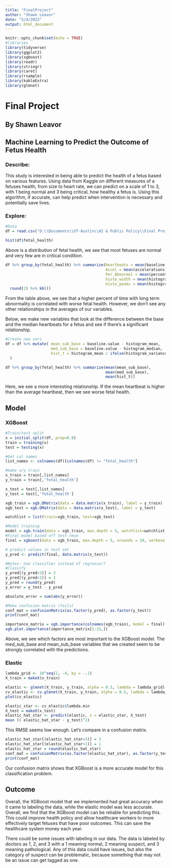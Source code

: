 ```yaml
---
title: "FinalProject"
author: "Shawn Leavor"
date: "5/4/2022"
output: html_document
---
```


```r
knitr::opts_chunk$set(echo = TRUE)
#libraries
library(tidyverse)
library(ggplot2)
library(xgboost)
library(readr)
library(stringr)
library(caret)
library(rsample)
library(kableExtra)
library(glmnet)

```

# Final Project
## By Shawn Leavor
## Machine Learning to Predict the Outcome of Fetus Health


### Describe:

This study is interested in being able to predict the health of a fetus based on various features. Using data from Kaggle on different measures of a fetuses health, from size to heart rate, we can predict on a scale of 1 to 3, with 1 being normal and 3 being critical, how healthy a fetus is. Using this algorithm, if accurate, can help predict when intervention is necessary and potentially save lives. 


### Explore:

```r
#Data
df = read.csv("D:\\Documents\\UT-Austin\\AI & Public Policy\\Final Project\\Fetal_health\\fetal_health.csv")

hist(df$fetal_health)
```
Above is a distribution of fetal health, we see that most fetuses are normal and very few are in critical condition. 

```r
df %>% group_by(fetal_health) %>% summarize(Heartbeats = mean(baseline.value),
                                            Accel = mean(accelerations),
                                            Per_Abnormal = mean(percentage_of_time_with_abnormal_long_term_variability),
                                            histo_width = mean(histogram_width),
                                            histo_peaks = mean(histogram_number_of_peaks)) %>%
  round(2) %>% kbl()
```
From the table above, we see that a higher percent of time with long term abnormality is correlated with worse fetal health. However, we don't see any other relationships in the averages of our variables. 

Below, we make new variables that look at the difference between the base and the median heartbeats for a fetus and see if there's a significant relationship.
```r
#Create new vars
df = df %>% mutate( mean_sub_base = baseline.value - histogram_mean,
                    med_sub_base = baseline.value - histogram_median,
                    hist_t = histogram_mean / ifelse(histogram_variance != 0, histogram_variance, 1)
  )

df %>% group_by(fetal_health) %>% summarize(mean(mean_sub_base),
                                            mean(med_sub_base),
                                            mean(hist_t))
```
Here, we see a more interesting relationship. If the mean heartbeat is higher than the average heartbeat, then we see worse fetal health.

## Model

### XGBoost

```r
#Train/test split
x = initial_split(df, prop=0.8)
train = training(x)
test = testing(x)

#Get col names
list_names <- colnames(df)[colnames(df) != "fetal_health"]

#make x/y train
x_train = train[,list_names]
y_train = train[,'fetal_health']

x_test = test[,list_names]
y_test = test[,'fetal_health']
```

```r
xgb_train = xgb.DMatrix(data = data.matrix(x_train), label = y_train)
xgb_test = xgb.DMatrix(data = data.matrix(x_test), label = y_test)

watchlist = list(train=xgb_train, test=xgb_test)

#Model training
model = xgb.train(data = xgb_train, max.depth = 5, watchlist=watchlist, nrounds = 70)
#Final model based off test-rmse
final = xgboost(data = xgb_train, max.depth = 5, nrounds = 28, verbose = 0)

# predict values in test set
y_pred <- predict(final, data.matrix(x_test))

#Notes: Use classifier instead of regressor?
#Classify
y_pred[(y_pred>3)] = 3
y_pred[(y_pred<1)] = 1
y_pred = round(y_pred)
y_error = y_test - y_pred

absolute_error = sum(abs(y_error))

#Make confusion matrix (fails)
conf_mat = confusionMatrix(as.factor(y_pred), as.factor(y_test))
print(conf_mat)
```
```r
importance_matrix = xgb.importance(colnames(xgb_train), model = final)
xgb.plot.importance(importance_matrix[1:15,])
```

Above, we see which factors are most important to the XGBoost model. The med_sub_base and mean_sub_base variables that we created seem to be strongly correlated with the predictions. 

### Elastic

```r
lambda_grid <- 10^seq(2, -4, by = -.1)
X_train = makeX(x_train)

elastic <- glmnet(X_train, y_train, alpha = 0.5, lambda = lambda_grid)
cv_elastic <- cv.glmnet(X_train, y_train, alpha = 0.5, lambda = lambda_grid)
plot(cv_elastic)
```
```r
elastic_star <- cv_elastic$lambda.min
X_test = makeX(x_test)
elastic_hat_star <- predict(elastic, s = elastic_star, X_test)
mean (( elastic_hat_star - y_test)^2)
```

This RMSE seems low enough. Let's compare in a confusion matrix. 

```r
elastic_hat_star[(elastic_hat_star>3)] = 3
elastic_hat_star[(elastic_hat_star<1)] = 1
elastic_hat_star = round(elastic_hat_star)
conf_mat = confusionMatrix(as.factor(elastic_hat_star), as.factor(y_test))
print(conf_mat)
```
Our confusion matrix shows that XGBoost is a more accurate model for this classification problem. 

## Outcome

Overall, the XGBoost model that we implemented had great accuracy when it came to labeling the data, while the elastic model was less accurate. Overall, we find that the XGBoost model can be reliable for predicting this. This could improve health policy and allow healthcare workers to more effectively target fetuses that have poor outcomes. This can save the healthcare system money each year.

There could be some issues with labeling in our data. The data is labeled by doctors as 1, 2, and 3 with a 1 meaning normal, 2 meaning suspect, and 3 meaning pathological. Any of this data could have issues, but also the category of suspect can be problematic, because something that may not be an issue can get tagged as one. 